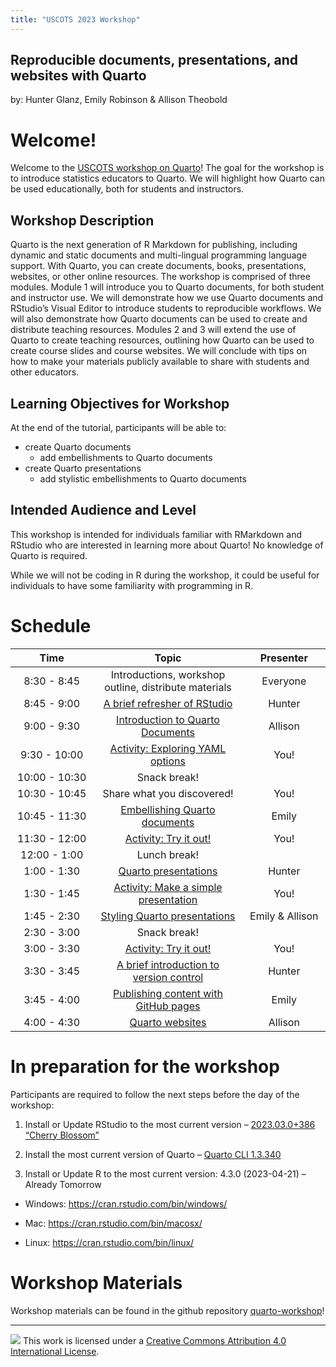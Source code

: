 ```yaml
---
title: "USCOTS 2023 Workshop"
---
```


## Reproducible documents, presentations, and websites with Quarto

by: Hunter Glanz, Emily Robinson & Allison Theobold

# Welcome!

Welcome to the [USCOTS workshop on Quarto](causeweb.org/cause/uscots/uscots23/w04-reproducible-documents-presentations-and-websites-quarto-room-106)! The goal for the workshop is to introduce statistics educators to Quarto. We will highlight how Quarto can be used educationally, both for students and instructors.

## Workshop Description

Quarto is the next generation of R Markdown for publishing, including dynamic and static documents and multi-lingual programming language support. With Quarto, you can create documents, books, presentations, websites, or other online resources. The workshop is comprised of three modules. Module 1 will introduce you to Quarto documents, for both student and instructor use. We will demonstrate how we use Quarto documents and RStudio's Visual Editor to introduce students to reproducible workflows. We will also demonstrate how Quarto documents can be used to create and distribute teaching resources. Modules 2 and 3 will extend the use of Quarto to create teaching resources, outlining how Quarto can be used to create course slides and course websites. We will conclude with tips on how to make your materials publicly available to share with students and other educators.

## Learning Objectives for Workshop

At the end of the tutorial, participants will be able to:

-   create Quarto documents
    -   add embellishments to Quarto documents
-   create Quarto presentations
    -   add stylistic embellishments to Quarto documents

## Intended Audience and Level

This workshop is intended for individuals familiar with RMarkdown and RStudio who are interested in learning more about Quarto! No knowledge of Quarto is required.

While we will not be coding in R during the workshop, it could be useful for individuals to have some familiarity with programming in R.

# Schedule

|     Time      |                                          Topic                                          |    Presenter    |
|:-----------------:|:---------------------------------:|:-----------------:|
|  8:30 - 8:45  |                  Introductions, workshop outline, distribute materials                  |    Everyone     |
|  8:45 - 9:00  |           [A brief refresher of RStudio](/materials/01-rstudio-refresher.qmd)           |     Hunter      |
|  9:00 - 9:30  |            [Introduction to Quarto Documents](/materials/02-quarto-docs.qmd)            |     Allison     |
| 9:30 - 10:00  |       [Activity: Exploring YAML options](/materials/02-activity-quarto-yaml.qmd)        |      You!       |
| 10:00 - 10:30 |                                      Snack break!                                       |                 |
| 10:30 - 10:45 |                               Share what you discovered!                                |      You!       |
| 10:45 - 11:30 |         [Embellishing Quarto documents](/materials/03-styling-quarto-docs.qmd)          |      Emily      |
| 11:30 - 12:00 |         [Activity: Try it out!](/materials/03-activity-styling-quarto-docs.qmd)         |      You!       |
| 12:00 - 1:00  |                                      Lunch break!                                       |                 |
|  1:00 - 1:30  |             [Quarto presentations](/materials/04-quarto-presentations.qmd)              |     Hunter      |
|  1:30 - 1:45  | [Activity: Make a simple presentation](/materials/04-activity-quarto-presentations.qmd) |      You!       |
|  1:45 - 2:30  |     [Styling Quarto presentations](/materials/05-styling-quarto-presentations.qmd)      | Emily & Allison |
|  2:30 - 3:00  |                                      Snack break!                                       |                 |
|  3:00 - 3:30  |    [Activity: Try it out!](/materials/05-activity-styling-quarto-presentations.qmd)     |      You!       |
|  3:30 - 3:45  |      [A brief introduction to version control](/materials/06-version-control.qmd)       |     Hunter      |
|  3:45 - 4:00  |          [Publishing content with GitHub pages](/materials/07-publishing.qmd)           |      Emily      |
|  4:00 - 4:30  |                     [Quarto websites](/materials/07-publishing.qmd)                     |     Allison     |

# In preparation for the workshop

Participants are required to follow the next steps before the day of the workshop:

1.  Install or Update RStudio to the most current version -- [2023.03.0+386 "Cherry Blossom"](https://posit.co/download/rstudio-desktop/)

2.  Install the most current version of Quarto -- [Quarto CLI 1.3.340](https://quarto.org/docs/get-started/)

3.  Install or Update R to the most current version: 4.3.0 (2023-04-21) -- Already Tomorrow

-   Windows: <https://cran.rstudio.com/bin/windows/>

-   Mac: <https://cran.rstudio.com/bin/macosx/>

-   Linux: <https://cran.rstudio.com/bin/linux/>

# Workshop Materials

Workshop materials can be found in the github repository [quarto-workshop](https://github.com/atheobold/uscots-quarto)!

------------------------------------------------------------------------

![](https://i.creativecommons.org/l/by/4.0/88x31.png) This work is licensed under a [Creative Commons Attribution 4.0 International License](https://creativecommons.org/licenses/by/4.0/).
